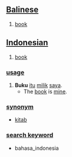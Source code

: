 == [[Balinese]] ==

# [[book]]



== [[Indonesian]] ==

# [[book]]

=== [[usage]] ===
# '''Buku''' [[itu]] [[milik]] [[saya]].
#* The [[book]] is [[mine]].

=== [[synonym]] ===
* [[kitab]]

=== [[search keyword]] ===
* bahasa_indonesia